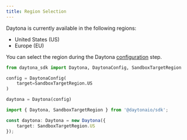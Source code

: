 ```yaml
---
title: Region Selection
---
```



Daytona is currently available in the following regions:

- United States (US)
- Europe (EU)

You can select the region during the Daytona [configuration](/docs/configuration) step.

```python
from daytona_sdk import Daytona, DaytonaConfig, SandboxTargetRegion

config = DaytonaConfig(
    target=SandboxTargetRegion.US
)

daytona = Daytona(config)

```

```typescript
import { Daytona, SandboxTargetRegion } from '@daytonaio/sdk';

const daytona: Daytona = new Daytona({
    target: SandboxTargetRegion.US
});
```
